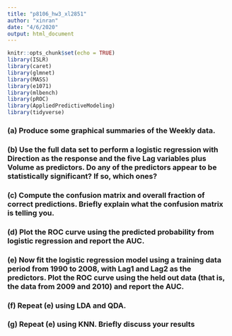 ```yaml
---
title: "p8106_hw3_xl2851"
author: "xinran"
date: "4/6/2020"
output: html_document
---
```


```r
knitr::opts_chunk$set(echo = TRUE)
library(ISLR)
library(caret)
library(glmnet)
library(MASS)
library(e1071)
library(mlbench)
library(pROC)
library(AppliedPredictiveModeling)
library(tidyverse)
```
### (a) Produce some graphical summaries of the Weekly data.

### (b) Use the full data set to perform a logistic regression with Direction as the response and the five Lag variables plus Volume as predictors. Do any of the predictors appear to be statistically significant? If so, which ones?

### (c) Compute the confusion matrix and overall fraction of correct predictions. Briefly explain what the confusion matrix is telling you.

### (d) Plot the ROC curve using the predicted probability from logistic regression and report the AUC.

### (e) Now fit the logistic regression model using a training data period from 1990 to 2008, with Lag1 and Lag2 as the predictors. Plot the ROC curve using the held out data (that is, the data from 2009 and 2010) and report the AUC.

### (f) Repeat (e) using LDA and QDA.

### (g) Repeat (e) using KNN. Briefly discuss your results